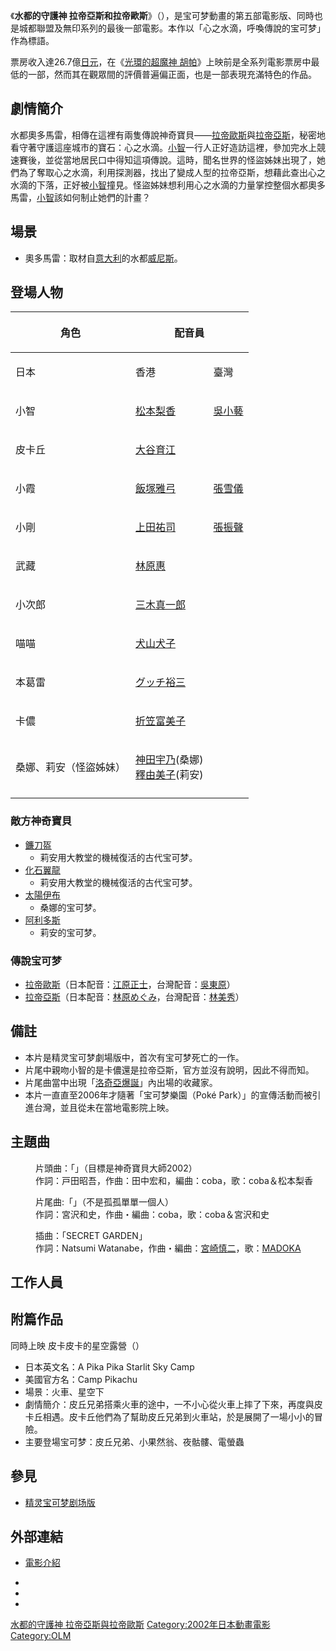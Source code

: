 {{noteTA
|G1=Pokemon
}}
{{電影資訊框
| 片名 = 精灵宝可梦電影版: 水都的守護神 拉帝亞斯和拉帝歐斯
| 電影原名 = {{lang|ja|劇場版ポケットモンスター 水の都の守護神<br />ラティアスとラティオス}}
| 圖像 = Pokemon Heroes.jpg
| 圖像說明 = 
| 導演 = [[湯山邦彥|湯山邦彥]]
| 監製 =
| 製片 = 
| 編劇 = [[園田英樹|園田英樹]]
| 劇本 = 
| 故事 = 
| 原著 = [[田尻智|田尻智]]
| 旁白 = 
| 統籌 = 
| 主演 = [[松本梨香|松本梨香]]<br />[[大谷育江|大谷育江]]<br />[[上田祐司|上田祐司]]<br />[[飯塚雅弓|飯塚雅弓]]<br />[[林原めぐみ|林原めぐみ]]<br />[[三木真一郎|三木真一郎]]<br />{{link-ja|犬山イヌコ|犬山イヌコ}}<br />[[折笠富美子|折笠富美子]]<br />{{link-ja|グッチ祐三|グッチ祐三}}<br />神田うの<br />釈由美子<br />[[山寺宏一|山寺宏一]]<br />[[江原正士|江原正士]]    
| 配樂 = coba<br />宮崎慎二 
| 主題曲 = 「ひとりぼっちじゃない」coba & 宮沢和史
| 片尾曲 = 
| 攝影 = 
| 剪輯 = 
| 音效 = 
| 製片商 = [[東寶|東寶]]
| 片長 = 71分鐘
| 產地 = {{日本電影}}
| 語言 = [[日語|日語]]
| 上映日期 = {{flagicon|Japan}} 2002年7月13日<br />{{flagicon|USA}} 2003年5月16日<br />{{flagicon|Hong Kong}} 2005年1月5日（只發售DVD/VCD日期，但沒在電視台播放過）<br />{{flagicon|ROC}} 2006年4月1日
| 發行商 = 
| 發行日期 = 
| 公映許可 = 
| 預算 = 
| 票房 = 
| 前集 = [[雪拉比_穿梭時空的相遇|雪拉比 穿梭時空的相遇]]
| 續集 = [[七夜的許願星_基拉祈|七夜的許願星 基拉祈]]
| 官方網站 = 
}}

《'''水都的守護神 拉帝亞斯和拉帝歐斯'''》（{{lang-ja|劇場版ポケットモンスター 水の都の護神 ラティアスとラティオス}}），是宝可梦動畫的第五部電影版、同時也是城都聯盟及無印系列的最後一部電影。本作以「心之水滴，呼喚傳說的宝可梦」作為標語。

票房收入達26.7億[[日元|日元]]，在《[[Pokemon_the_movie_XY_光輪的超魔神_胡巴|光環的超魔神 胡帕]]》上映前是全系列電影票房中最低的一部，然而其在觀眾間的評價普遍偏正面，也是一部表現充滿特色的作品。

== 劇情簡介 ==
水都奧多馬雷，相傳在這裡有兩隻傳說神奇寶貝——[[拉帝歐斯|拉帝歐斯]]與[[拉帝亞斯|拉帝亞斯]]，秘密地看守著守護這座城市的寶石：心之水滴。[[小智|小智]]一行人正好造訪這裡，參加完水上競速賽後，並從當地居民口中得知這項傳說。這時，聞名世界的怪盜姊妹出現了，她們為了奪取心之水滴，利用探測器，找出了變成人型的拉帝亞斯，想藉此查出心之水滴的下落，正好被[[小智|小智]]撞見。怪盜姊妹想利用心之水滴的力量掌控整個水都奧多馬雷，[[小智|小智]]該如何制止她們的計畫？

== 場景 ==
* 奧多馬雷：取材自[[意大利|意大利]]的水都[[威尼斯|威尼斯]]。

== 登場人物 ==
{|class=wikitable  
!rowspan="2"|角色
!colspan="3"|配音員
!rowspan="2"|介紹
|-
!日本
!香港
!臺灣
|-
| 小智||[[松本梨香|松本梨香]]||[[吳小藝|吳小藝]]||[[汪世瑋|汪世瑋]]||
|-
| 皮卡丘||[[大谷育江|大谷育江]]||||||
|-
| 小霞||[[飯塚雅弓|飯塚雅弓]]||[[張雪儀|張雪儀]]||[[林美秀_(配音員)|林美秀]]||
|-
| 小剛||[[上田祐司|上田祐司]]||[[張振聲|張振聲]]||[[于正昇|于正昇]]||
|-
| 武藏||[[林原惠|林原惠]]|| ||[[詹雅菁|詹雅菁]]||
|-
| 小次郎||[[三木真一郎|三木真一郎]]|| ||[[吳東原|吳東原]]||
|-
| 喵喵||[[犬山犬子|犬山犬子]]|| ||[[汪世瑋|汪世瑋]]||
|-
| 本葛雷||[[グッチ裕三|グッチ裕三]]||||[[于正昇|于正昇]]||水都奧多馬雷的工匠。
|-
| 卡儂||[[折笠富美子|折笠富美子]]|||||[[林美秀_(配音員)|林美秀]]||本葛雷的孫女，曾被拉帝亞斯偽裝。
|-
| 桑娜、莉安（怪盜姊妹）||[[神田宇乃|神田宇乃]](桑娜)<br>[[釋由美子|釋由美子]](莉安)||||[[劉如蘋|劉如蘋]](桑娜)<br>[[詹雅菁|詹雅菁]](莉安)||想利用心之水滴做壞事的姊妹花，最後遭到逮捕。
|-
|}

=== 敵方神奇寶貝 ===
* [[鐮刀盔|鐮刀盔]]
** 莉安用大教堂的機械復活的古代宝可梦。 
* [[化石翼龍|化石翼龍]]
** 莉安用大教堂的機械復活的古代宝可梦。 
* [[太陽伊布|太陽伊布]]
** 桑娜的宝可梦。
* [[阿利多斯|阿利多斯]]
** 莉安的宝可梦。
=== 傳說宝可梦 ===
* [[拉帝歐斯|拉帝歐斯]]（日本配音：[[江原正士|江原正士]]，台灣配音：[[吳東原|吳東原]]）
* [[拉帝亞斯|拉帝亞斯]]（日本配音：[[林原めぐみ|林原めぐみ]]，台灣配音：[[林美秀_(配音員)|林美秀]]）

== 備註 ==
* 本片是精灵宝可梦劇場版中，首次有宝可梦死亡的一作。
* 片尾中親吻小智的是卡儂還是拉帝亞斯，官方並沒有說明，因此不得而知。
* 片尾曲當中出現「[[神奇宝贝劇場版：夢幻之神奇寶貝_洛奇亞爆誕|洛奇亞爆誕]]」內出場的收藏家。
* 本片一直直至2006年才隨著「宝可梦樂園（Poké Park）」的宣傳活動而被引進台灣，並且從未在當地電影院上映。

== 主題曲 ==
:片頭曲：「'''{{lang|ja|めざせポケモンマスター2002}}'''」（目標是神奇寶貝大師2002）
:作詞：戸田昭吾，作曲：田中宏和，編曲：coba，歌：coba＆松本梨香

:片尾曲:「'''{{lang|ja|ひとりぼっちじゃない}}'''」（不是孤孤單單一個人）
:作詞：宮沢和史，作曲・編曲：coba，歌：coba＆宮沢和史

:插曲：「SECRET GARDEN」
:作詞：Natsumi Watanabe，作曲・編曲：[[宮崎慎二|宮崎慎二]]，歌：[[MADOKA|MADOKA]]

== 工作人員 ==
{{Castlist|
* 原案：[[田尻智|田尻智]]
* スーパーバイザー：[[石原恒和|石原恒和]]
* アニメーション監修：[[小田部羊一|小田部羊一]]
* エグゼクティブプロデューサー：[[久保雅一|久保雅一]]、川口孝司
* プロデューサー：[[吉川兆二|吉川兆二]]、松追由香子、盛武源
* アニメーションプロデューサー：奥野敏聡、[[神田修吉|神田修吉]]
* アソシエイトプロデューサー：川原章三、山内克仁、大橋美紀子、山下善久、千田寿嗣、吉田紀之
* アシスタントプロデューサー：福田剛士
* TVリレーションシップス：岩田圭介、岩田牧子
* デスク：藁科久美子、島村優子、金原由香里
* 脚本：[[園田英樹|園田英樹]]
* 分鏡：[[湯山邦彦|湯山邦彦]]
* 演出：[[日高政光|日高政光]]、[[於地紘仁|越智浩仁]]、吉村章、井硲清高
* キャラクター原案：[[杉森建|杉森建]]、藤原基史、森本茂樹、吉田宏信、太田敏、にしだあつこ、斎藤むねお、吉川玲奈、奥谷順
* 人物設定：玉川明洋、[[一石小百合|一石小百合]]、松原徳弘
* デザインワークス：近永健一、ゴトウマサユキ、コレサワシゲユキ、[[毛利和昭|毛利和昭]]
* 作画監督：玉川明洋、井ノ上ユウ子、松原徳弘、毛利和昭、高橋英吉、[[辻初樹|辻初樹]]、[[池田和美|池田和美]]
* 動画チェック：榎本富士香、齋藤徳明、室岡辰一、大畠貴代、吉野満純、山中正博、森出剛
* 色彩設計：吉野記通、佐藤美由紀
* 色指定：手嶋明美
* 検査：石川直樹、伊藤良樹、伊藤敦子、奥井恵美子、安藤有由美、粕田信治、川崎亜矢、中沢智宏
* 特殊効果：太田憲之
* 美術監督：金森勝義
* デジタルワークス：高尾克己
* 撮影監督：白井久男
* CGI監督：鹿住郎生
* 2Dディレクター：[[水谷貴哉|水谷貴哉]]
* プロダクションマネージャー：大竹研次
* チーフ3DCGデザイナー：佐藤誠
* 編集：[[ジェイ・フィルム|ジェイ・フィルム]]（辺見俊夫）
* 編集助手：板部浩章、神野学、今井大介
* 現像：[[IMAGICA|IMAGICA]]
* 音楽：[[coba|coba]]、[[宮崎慎二|宮崎慎二]]
* 音楽プロデューサー：斎藤裕二、[[田中宏和|田中宏和]]
* 一部原曲・作曲：一之瀬剛、青木森一
* 音響監督：[[三間雅文|三間雅文]]
* 音響プロデューサー：南沢道義、西名武
* 制作担当：小板橋司
* 制作進行：牧野治康、児玉隆、加藤浩章、新田典生、古宮摩里、村上修一、亀井康輝、上野弘幸
* アニメーション制作協力：[[スタジオコクピット|スタジオコクピット]]、[[京都动画|京都动画]]
* アニメーション制作：[[OLM|OLM]]
* 制作：[[小学館プロダクション|小学館プロダクション]]
* 監督：[[湯山邦彦|湯山邦彦]]
* 製作：龜井修、鶴宏明、富山幹太郎、芳原世幸、宮川鑛一、福田年秀、八木正男、[[製作委員會方式|Pikachu project 2002]]
}}

== 附篇作品 ==
同時上映 皮卡皮卡的星空露營（{{lang|ja|ピカピカ星空キャンプ}}）
* 日本英文名：A Pika Pika Starlit Sky Camp
* 美國官方名：Camp Pikachu
* 場景：火車、星空下
* 劇情簡介：皮丘兄弟搭乘火車的途中，一不小心從火車上摔了下來，再度與皮卡丘相遇。皮卡丘他們為了幫助皮丘兄弟到火車站，於是展開了一場小小的冒險。
* 主要登場宝可梦：皮丘兄弟、小果然翁、夜骷髏、電螢蟲

== 參見 ==
* [[精灵宝可梦剧场版|精灵宝可梦剧场版]]

== 外部連結 ==
*{{ja}}[http://www.pokemon.co.jp/anime/movie/2002/index.html  電影介紹] {{Wayback|url=http://www.pokemon.co.jp/anime/movie/2002/index.html |date=20081220134026 }}
*{{imdb title|0347791}}
*{{mtime|14636}}
*{{douban}}

{{神奇寶貝動畫電影版}}
{{OLM}}
{{DEFAULTSORT:Gekijōban Poketto Monsutā Mizu no Miyako no Mamorigami Ratiasu to Ratiosu}}
[[Category:精靈寶可夢劇場版|水都的守護神 拉帝亞斯與拉帝歐斯]]
[[Category:2002年日本動畫電影|Category:2002年日本動畫電影]]
[[Category:OLM|Category:OLM]]